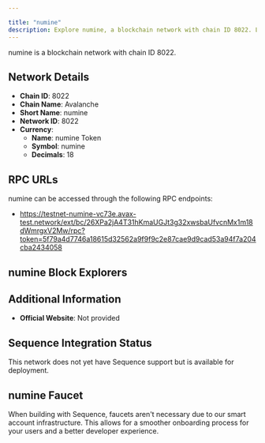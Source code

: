 ```yaml
---

title: "numine"
description: Explore numine, a blockchain network with chain ID 8022. Learn about its native currency, numine Token, and how to interact with the network.
---
```




numine is a blockchain network with chain ID 8022.

## Network Details

- **Chain ID**: 8022
- **Chain Name**: Avalanche
- **Short Name**: numine
- **Network ID**: 8022
- **Currency**: 
  - **Name**: numine Token
  - **Symbol**: numine
  - **Decimals**: 18

## RPC URLs

numine can be accessed through the following RPC endpoints:

- https://testnet-numine-vc73e.avax-test.network/ext/bc/26XPa2jA4T31hKmaUGJt3g32xwsbaUfvcnMx1m18dWmrgxV2Mw/rpc?token=5f79a4d7746a18615d32562a9f9f9c2e87cae9d9cad53a94f7a204cba2434058

## numine Block Explorers



## Additional Information

- **Official Website**: Not provided

## Sequence Integration Status

This network does not yet have Sequence support but is available for deployment.

## numine Faucet

When building with Sequence, faucets aren't necessary due to our smart account infrastructure. This allows for a smoother onboarding process for your users and a better developer experience.
